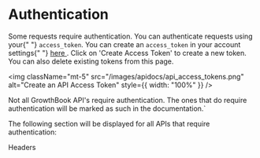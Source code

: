 
# Authentication

<div>
  Some requests require authentication. You can authenticate requests using your{" "}
  <code>access_token</code>. You can create an <code>access_token</code> in your
  account settings{" "}
  <a href="https://app.growthbook.io/settings/keys" target="_blank">
    here
  </a>
  . Click on 'Create Access Token' to create a new token. You can also delete existing
  tokens from this page.
</div>

<img
  className="mt-5"
  src="/images/apidocs/api_access_tokens.png"
  alt="Create an API Access Token"
  style={{ width: "100%" }}
/>

Not all GrowthBook API's require authentication. The ones that do require authentication will be marked as such in the documentation.`

The following section will be displayed for all APIs that require authentication:

<section className="text-sm mb-5">
  <div className="text-lg font-bold">Headers</div>
  <ParamsRow
    name="Authorization"
    type="Bearer <access_token>"
    description="access_token for API authentication"
  />
</section>
